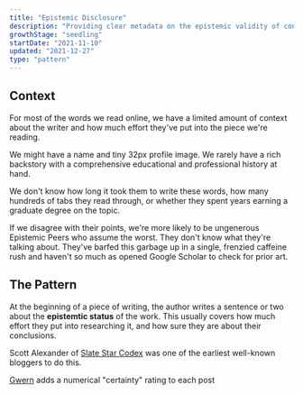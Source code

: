 ```yaml
---
title: "Epistemic Disclosure"
description: "Providing clear metadata on the epistemic validity of content"
growthStage: "seedling"
startDate: "2021-11-10"
updated: "2021-12-27"
type: "pattern"
---
```


<h2 className="micro">Context</h2>

For most of the words we read online, we have a limited amount of context about the writer and how much effort they've put into the piece we're reading.

We might have a name and tiny 32px profile image. We rarely have a rich backstory with a comprehensive educational and professional history at hand.

We don't know how long it took them to write these words, how many hundreds of tabs they read through, or whether they spent years earning a graduate degree on the topic.

If we disagree with their points, we're more likely to be ungenerous Epistemic Peers who assume the worst. They don't know what they're talking about. They've barfed this garbage up in a single, frenzied caffeine rush and haven't so much as opened Google Scholar to check for prior art.

<Spacer size="small" />

<h2 className="micro">The Pattern</h2>

At the beginning of a piece of writing, the author writes a sentence or two about the **epistemtic status** of the work. This usually covers how much effort they put into researching it, and how sure they are about their conclusions.

Scott Alexander of [Slate Star Codex](https://slatestarcodex.com/) was one of the earliest well-known bloggers to do this.

[Gwern](https://www.gwern.net/) adds a numerical "certainty" rating to each post
